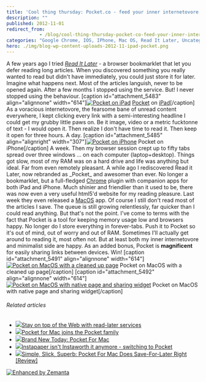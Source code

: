 ```yaml
---
title: 'Cool thing thursday: Pocket.co - feed your inner internetovore, keep your browser happy'
description: ""
published: 2012-11-01
redirect_from: 
            - /blog/cool-thing-thursday-pocket-co-feed-your-inner-internetovore-keep-your-browser-happy/swizec/5482
categories: "Google Chrome, IOS, IPhone, Mac OS, Read It Later, Uncategorized"
hero: ./img/blog-wp-content-uploads-2012-11-ipad-pocket.png
---
```


A few years ago I tried _[Read It Later](http://readitlaterlist.com "Read It Later")_ - a browser bookmarklet that let you defer reading long articles. When you discovered something you really wanted to read but didn't have immediately, you could just store it for later. Imagine what happens next. Most of the articles languish, never to be opened again. After a few months I stopped using the service. But! I never stopped using the behaviour. \[caption id="attachment_5483" align="alignnone" width="614"][![Pocket on iPad](./img/Pocket-on-iPad6gi472.png "Pocket on iPad")](./img/blog-wp-content-uploads-2012-11-ipad-pocket.png) [Pocket](http://pocket.co) on [iPad](http://en.wikipedia.org/wiki/IPad "IPad")\[/caption] As a voracious internetovore, the fearsome bane of unread content everywhere, I kept clicking every link with a semi-interesting headline I could get my grubby little paws on. Be it image, video or a metric fucktonne of text - I would open it. Then realize I don't have time to read it. Then keep it open for three hours. A day. \[caption id="attachment_5485" align="alignright" width="307"][![Pocket on iPhone](./img/Pocket-on-iPhonec94h63.png "Pocket on iPhone")](./img/blog-wp-content-uploads-2012-11-iphone-pocket.png) Pocket on iPhone\[/caption] A week. Then my browser session crept up to fifty tabs spread over three windows ... on each computer (laptop+desktop). Things got slow, most of my RAM was on a hard drive and life was anything but ideal. Far from even remotely pleasant. A while ago I rediscovered Read it Later, now rebranded as \_Pocket_ and awesomer than ever. No longer a bookmarklet, but a full-fledged [Chrome](http://www.google.com/chrome "Google Chrome") plugin with companion apps for both iPad and iPhone. Much shinier and friendlier than it used to be, there was now even a very useful html5'd website for my reading pleasure. Last week they even released a [MacOS](http://en.wikipedia.org/wiki/Mac_OS "Mac OS") app. Of course I still don't read most of the articles I save. The queue is still growing relentlessly, far quicker than I could read anything. But that's not the point. I've come to terms with the fact that Pocket is a tool for keeping memory usage low and browsers happy. No longer do I store everything in forever-tabs. Push it to Pocket so it's out of mind, out of worry and out of RAM. Sometimes I'll actually get around to reading it, most often not. But at least both my inner internetovore and minimalist side are happy. As an added bonus, Pocket is **magnificent** for easily sharing links between devices. Win! \[caption id="attachment_5491" align="alignnone" width="614"][![Pocket on MacOS with a cleaned up page](./img/blog-wp-content-uploads-2012-11-pocket-macos-readability-1024x789.png "Pocket on MacOS with a cleaned up page")](http://swizec.com/blog/wp-content/uploads/2012/11/pocket-macos-readability.png) Pocket on MacOS with a cleaned up page\[/caption] \[caption id="attachment_5492" align="alignnone" width="614"][![Pocket on MacOS with native page and sharing widget](./img/blog-wp-content-uploads-2012-11-pocket-macos-raw+sharing-1024x741.png "Pocket on MacOS with native page and sharing widget")](http://swizec.com/blog/wp-content/uploads/2012/11/pocket-macos-raw+sharing.png) Pocket on MacOS with native page and sharing widget\[/caption]

###### Related articles

-   [![](http://i.zemanta.com/120349931_80_80.jpg)](http://www.macworld.com/article/2012651/stay-on-top-of-the-web-with-read-later-services.html)[Stay on top of the Web with read-later services](http://www.macworld.com/article/2012651/stay-on-top-of-the-web-with-read-later-services.html)
-   [![](http://i.zemanta.com/121252389_80_80.jpg)](http://www.tuaw.com/2012/10/25/pocket-for-mac-joins-the-pocket-family/)[Pocket for Mac joins the Pocket family](http://www.tuaw.com/2012/10/25/pocket-for-mac-joins-the-pocket-family/)
-   [![](http://i.zemanta.com/121140730_80_80.jpg)](http://www.cultofmac.com/198043/brand-new-today-pocket-for-mac/)[Brand New Today: Pocket For Mac](http://www.cultofmac.com/198043/brand-new-today-pocket-for-mac/)
-   [![](http://i.zemanta.com/noimg_11_80_80.jpg)](http://gravitationalpull.net/wp/?p=2160)[Instapaper isn't Instaworth it anymore - switching to Pocket](http://gravitationalpull.net/wp/?p=2160)
-   [![](http://i.zemanta.com/121197633_80_80.jpg)](http://www.cultofmac.com/198122/simple-slick-superb-pocket-for-mac-does-save-for-later-right-review/)[Simple, Slick, Superb: Pocket For Mac Does Save-For-Later Right \[Review\]](http://www.cultofmac.com/198122/simple-slick-superb-pocket-for-mac-does-save-for-later-right-review/)

[![Enhanced by Zemanta](http://img.zemanta.com/zemified_e.png?x-id=dd2057a5-b88f-4b93-a282-f97333d67ca5)](http://www.zemanta.com/?px "Enhanced by Zemanta")
